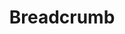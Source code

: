 ---
title: Breadcrumb
description: The Breadcrumb component provides navigation context by showing the current page's location within a site hierarchy, helping users understand where they are and navigate back.
category: components
tags:
  - breadcrumb
  - component
  - navigation
--- 